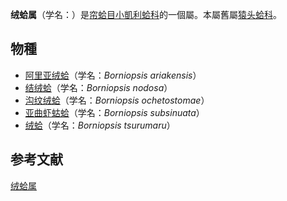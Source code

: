 {{Automatic taxobox
| taxon = Borniopsis
| display_parents = 5
| authority =
}}

'''绒蛤属'''（学名：{{lang|la|''Borniopsis''}}）是[[帘蛤目|帘蛤目]][[小凱利蛤科|小凱利蛤科]]的一個屬。本屬舊屬[[猿头蛤科|猿头蛤科]]。

==物種==
*[[阿里亚绒蛤|阿里亚绒蛤]]（学名：''Borniopsis ariakensis''）
*[[结绒蛤|结绒蛤]]（学名：''Borniopsis nodosa''）
*[[沟纹绒蛤|沟纹绒蛤]]（学名：''Borniopsis ochetostomae''）
*[[亚曲虾蛄蛤|亚曲虾蛄蛤]]（学名：''Borniopsis subsinuata''）
*[[绒蛤|绒蛤]]（学名：''Borniopsis tsurumaru''）

==参考文献==
{{reflist}}
{{Taxonbar|from=Q28412979}}

[[Category:绒蛤属|]]